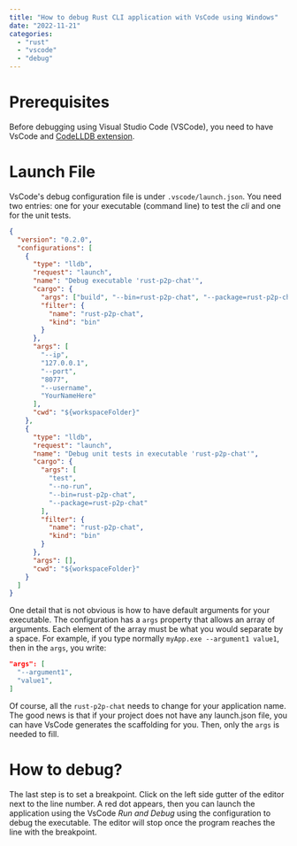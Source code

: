 ---
title: "How to debug Rust CLI application with VsCode using Windows"
date: "2022-11-21"
categories:
  - "rust"
  - "vscode"
  - "debug"
---

# Prerequisites

Before debugging using Visual Studio Code (VSCode), you need to have VsCode and [CodeLLDB extension](https://marketplace.visualstudio.com/items?itemName=vadimcn.vscode-lldb).

# Launch File

VsCode's debug configuration file is under `.vscode/launch.json`. You need two entries: one for your executable (command line) to test the _cli_ and one for the unit tests.

```json
{
  "version": "0.2.0",
  "configurations": [
    {
      "type": "lldb",
      "request": "launch",
      "name": "Debug executable 'rust-p2p-chat'",
      "cargo": {
        "args": ["build", "--bin=rust-p2p-chat", "--package=rust-p2p-chat"],
        "filter": {
          "name": "rust-p2p-chat",
          "kind": "bin"
        }
      },
      "args": [
        "--ip",
        "127.0.0.1",
        "--port",
        "8077",
        "--username",
        "YourNameHere"
      ],
      "cwd": "${workspaceFolder}"
    },
    {
      "type": "lldb",
      "request": "launch",
      "name": "Debug unit tests in executable 'rust-p2p-chat'",
      "cargo": {
        "args": [
          "test",
          "--no-run",
          "--bin=rust-p2p-chat",
          "--package=rust-p2p-chat"
        ],
        "filter": {
          "name": "rust-p2p-chat",
          "kind": "bin"
        }
      },
      "args": [],
      "cwd": "${workspaceFolder}"
    }
  ]
}
```

One detail that is not obvious is how to have default arguments for your executable. The configuration has a `args` property that allows an array of arguments. Each element of the array must be what you would separate by a space. For example, if you type normally `myApp.exe --argument1 value1`, then in the `args`, you write:

```json
"args": [
  "--argument1",
  "value1",
]
```

Of course, all the `rust-p2p-chat` needs to change for your application name. The good news is that if your project does not have any launch.json file, you can have VsCode generates the scaffolding for you. Then, only the `args` is needed to fill.

# How to debug?

The last step is to set a breakpoint. Click on the left side gutter of the editor next to the line number. A red dot appears, then you can launch the application using the VsCode _Run and Debug_ using the configuration to debug the executable. The editor will stop once the program reaches the line with the breakpoint.